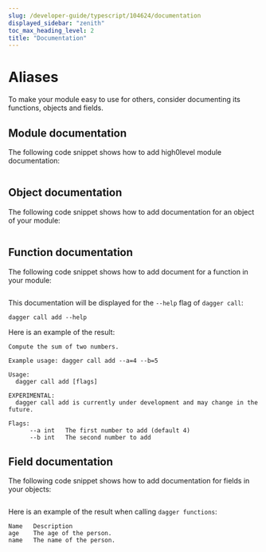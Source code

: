 ```yaml
---
slug: /developer-guide/typescript/104624/documentation
displayed_sidebar: "zenith"
toc_max_heading_level: 2
title: "Documentation"
---
```



# Aliases

<PartialExperimentalDocs />

To make your module easy to use for others, consider documenting its functions, objects and fields.

## Module documentation

The following code snippet shows how to add high0level module documentation:

```typescript file=./snippets/documentation/module/index.ts
```

## Object documentation

The following code snippet shows how to add documentation for an object of your module:

```typescript file=./snippets/documentation/object/index.ts
```

## Function documentation

The following code snippet shows how to add document for a function in your module:

```typescript file=./snippets/documentation/function/index.ts
```

This documentation will be displayed for the `--help` flag of `dagger call`:

```shell
dagger call add --help
```

Here is an example of the result:

```shell
Compute the sum of two numbers.

Example usage: dagger call add --a=4 --b=5

Usage:
  dagger call add [flags]

EXPERIMENTAL:
  dagger call add is currently under development and may change in the future.

Flags:
      --a int   The first number to add (default 4)
      --b int   The second number to add
```

## Field documentation

The following code snippet shows how to add documentation for fields in your objects:

```typescript file=./snippets/documentation/field/index.ts
```

Here is an example of the result when calling `dagger functions`:

```shell
Name   Description
age    The age of the person.
name   The name of the person.
```
